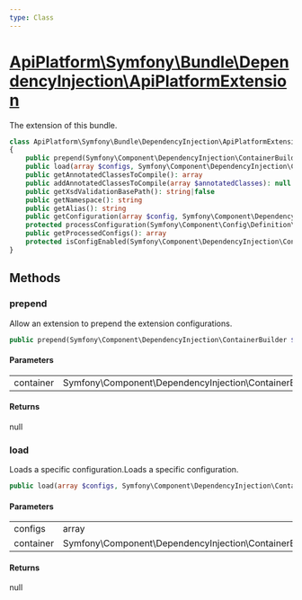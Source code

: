 ```yaml
---
type: Class
---
```


# [ApiPlatform\Symfony\Bundle\DependencyInjection\ApiPlatformExtension](/docs/vmain/reference/Symfony/Bundle/DependencyInjection/ApiPlatformExtension)

The extension of this bundle.


```php
class ApiPlatform\Symfony\Bundle\DependencyInjection\ApiPlatformExtension extends Symfony\Component\HttpKernel\DependencyInjection\Extension implements Symfony\Component\DependencyInjection\Extension\ConfigurationExtensionInterface, Symfony\Component\DependencyInjection\Extension\ExtensionInterface, Symfony\Component\DependencyInjection\Extension\PrependExtensionInterface
{
    public prepend(Symfony\Component\DependencyInjection\ContainerBuilder $container): null
    public load(array $configs, Symfony\Component\DependencyInjection\ContainerBuilder $container): null
    public getAnnotatedClassesToCompile(): array
    public addAnnotatedClassesToCompile(array $annotatedClasses): null
    public getXsdValidationBasePath(): string|false
    public getNamespace(): string
    public getAlias(): string
    public getConfiguration(array $config, Symfony\Component\DependencyInjection\ContainerBuilder $container): Symfony\Component\Config\Definition\ConfigurationInterface
    protected processConfiguration(Symfony\Component\Config\Definition\ConfigurationInterface $configuration, array $configs): array
    public getProcessedConfigs(): array
    protected isConfigEnabled(Symfony\Component\DependencyInjection\ContainerBuilder $container, array $config): bool
}
```
## Methods

### prepend

Allow an extension to prepend the extension configurations.

```php
public prepend(Symfony\Component\DependencyInjection\ContainerBuilder $container): null
```

#### Parameters

<table><tbody>
<tr><td>container</td><td>Symfony\Component\DependencyInjection\ContainerBuilder</td><td></td></tr>
</tbody>
</table>

#### Returns

null

### load

Loads a specific configuration.Loads a specific configuration.

```php
public load(array $configs, Symfony\Component\DependencyInjection\ContainerBuilder $container): null
```

#### Parameters

<table><tbody>
<tr><td>configs</td><td>array</td><td></td></tr><tr><td>container</td><td>Symfony\Component\DependencyInjection\ContainerBuilder</td><td></td></tr>
</tbody>
</table>

#### Returns

null
